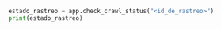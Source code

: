 ```python Python
estado_rastreo = app.check_crawl_status("<id_de_rastreo>")
print(estado_rastreo)
```
